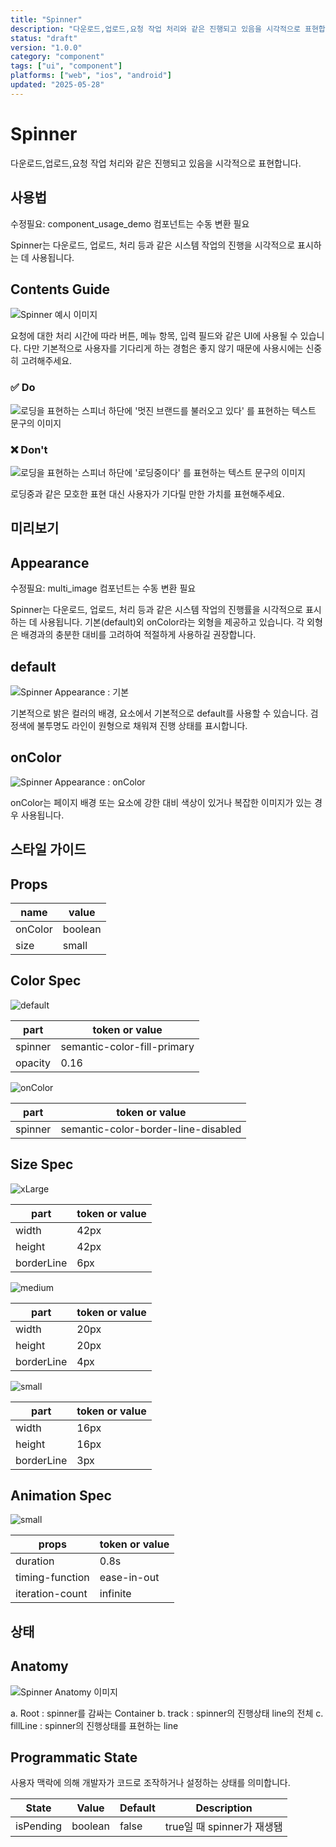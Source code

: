 ```yaml
---
title: "Spinner"
description: "다운로드,업로드,요청 작업 처리와 같은 진행되고 있음을 시각적으로 표현합니다."
status: "draft"
version: "1.0.0"
category: "component"
tags: ["ui", "component"]
platforms: ["web", "ios", "android"]
updated: "2025-05-28"
---
```


# Spinner

다운로드,업로드,요청 작업 처리와 같은 진행되고 있음을 시각적으로 표현합니다.

## 사용법


수정필요: component_usage_demo 컴포넌트는 수동 변환 필요 


Spinner는 다운로드, 업로드, 처리 등과 같은 시스템 작업의 진행을 시각적으로 표시하는 데 사용됩니다.


## Contents Guide


![Spinner 예시 이미지](/images/components/spinner/spinner-usage-do-01.jpg)


요청에 대한 처리 시간에 따라 버튼, 메뉴 항목, 입력 필드와 같은 UI에 사용될 수 있습니다. 다만 기본적으로 사용자를 기다리게 하는 경험은 좋지 않기 때문에 사용시에는 신중히 고려해주세요.


### ✅ Do

![로딩을 표현하는 스피너 하단에 &#x27;멋진 브랜드를 불러오고 있다&#x27; 를 표현하는 텍스트 문구의 이미지](/images/components/spinner/spinner-usage-do-02.jpg)

### ❌ Don't

![로딩을 표현하는 스피너 하단에 &#x27;로딩중이다&#x27; 를 표현하는 텍스트 문구의 이미지](/images/components/spinner/spinner-usage-dont-02.jpg)


로딩중과 같은 모호한 표현 대신 사용자가 기다릴 만한 가치를 표현해주세요.


## 미리보기


## Appearance


수정필요: multi_image 컴포넌트는 수동 변환 필요 


Spinner는 다운로드, 업로드, 처리 등과 같은 시스템 작업의 진행률을 시각적으로 표시하는 데 사용됩니다. 기본(default)외 onColor라는 외형을 제공하고 있습니다. 각 외형은 배경과의 충분한 대비를 고려하여 적절하게 사용하길 권장합니다.


## default


![Spinner Appearance : 기본](/images/components/spinner/spinner-preview-02-default.gif)


기본적으로 밝은 컬러의 배경, 요소에서 기본적으로 default를 사용할 수 있습니다. 검정색에 불투명도 라인이 원형으로 채워져 진행 상태를 표시합니다.


## onColor


![Spinner Appearance : onColor](/images/components/spinner/spinner-preview-03-oncolor.gif)


onColor는 페이지 배경 또는 요소에 강한 대비 색상이 있거나 복잡한 이미지가 있는 경우 사용됩니다. 


## 스타일 가이드


## Props


| name | value |
| --- | --- |
| onColor | boolean |
| size | small | medium |  xLarge |


## Color Spec


![default](/images/components/spinner/spinner-sv-01.jpg)


| part | token or value |
| --- | --- |
| spinner | semantic-color-fill-primary |
| opacity | 0.16 |


![onColor](/images/components/spinner/spinner-sv-02.jpg)


| part | token or value |
| --- | --- |
| spinner | semantic-color-border-line-disabled |


## Size Spec


![xLarge](/images/components/spinner/spinner-sv-03.jpg)


| part | token or value |
| --- | --- |
| width | 42px |
| height | 42px |
| borderLine | 6px |


![medium](/images/components/spinner/spinner-sv-04.jpg)


| part | token or value |
| --- | --- |
| width | 20px |
| height | 20px |
| borderLine | 4px |


![small](/images/components/spinner/spinner-sv-05.jpg)


| part | token or value |
| --- | --- |
| width | 16px |
| height | 16px |
| borderLine | 3px |


## Animation Spec

![small](/images/components/spinner/spinner-sv-06.jpg)


| props | token or value |
| --- | --- |
| duration | 0.8s |
| timing-function | ease-in-out |
| iteration-count | infinite |


## 상태


## Anatomy


![Spinner Anatomy 이미지](/images/components/spinner/spinner-state-anatomy.jpg)


a. Root : spinner를 감싸는 Container
b. track : spinner의 진행상태 line의 전체 
c. fillLine : spinner의 진행상태를 표현하는 line


## Programmatic State


사용자 맥락에 의해 개발자가 코드로 조작하거나 설정하는 상태를 의미합니다.


| State | Value | Default | Description |
| --- | --- | --- | --- |
| isPending | boolean | false | true일 때 spinner가 재생됌 |



